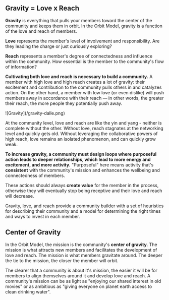 ## Gravity = Love x Reach

**Gravity** is everything that pulls your members toward the center of the community
and keeps them in orbit. In the Orbit Model, gravity is a
function of the love and reach of members.

**Love** represents the member's level of involvement and responsibility.
Are they leading the charge or just curiously exploring?

**Reach** represents a member's degree of connectedness and influence within the community.
How essential is the member to the community's flow of information?

**Cultivating both love and reach is necessary to build a community.**
A member with high love and high reach creates a lot of gravity:
their excitement and contribution to the community pulls others in
and catalyzes action. On the other hand,
a member with low love (or even dislike) will push members away in accordance with their
reach — in other words, the greater their reach, the more people they potentially push away.

<div className="md:px-32">![Gravity](/gravity-dalle.png)</div>

At the community level, love and reach are like the yin and yang - neither is complete without the other.
Without love, reach stagnates at the networking level and quickly gets old.
Without leveraging the collaborative powers of high reach, love remains an isolated phenomenon,
and can quickly grow weak.

**To increase gravity, a community must design loops where purposeful action
leads to deeper relationships, which lead to more
energy and excitement, and more activity.** "Purposeful" here means activity that's
**consistent** with the community's mission and enhances the wellbeing and connectedness of members.

These actions should always **create value** for the member in the process, otherwise they will
eventually stop being receptive and their love and reach will decrease.

Gravity, love, and reach provide a community builder with
a set of heuristics for describing their community and a model for
determining the right times and ways to invest in each member.

## Center of Gravity

In the Orbit Model, the mission is the community's **center of gravity**.
The mission is what attracts new members and facilitates the development of
love and reach. The mission is what members gravitate around. The deeper the
tie to the mission, the closer the member will orbit.

The clearer that a community is about it's mission, the easier it
will be for members to align themselves around it and develop love and reach.
A community's mission can be as light as "enjoying our shared interest in old movies"
or as ambitious as "giving everyone on planet earth access to clean drinking water".
